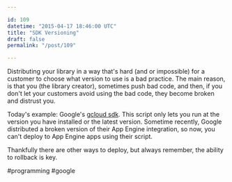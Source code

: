```yaml
---

id: 109
datetime: "2015-04-17 18:46:00 UTC"
title: "SDK Versioning"
draft: false
permalink: "/post/109"

---
```


Distributing your library in a way that's hard (and or impossible) for a customer to choose what version to use is a bad practice. The main reason, is that you (the library creator), sometimes push bad code, and then, if you don't let your customers avoid using the bad code, they become broken and distrust you.

Today's example: Google's [gcloud sdk](https://cloud.google.com/sdk/). This script only lets you run at the version you have installed or the latest version. Sometime recently, Google distributed a broken version of their App Engine integration, so now, you can't deploy to App Engine apps using their script.

Thankfully there are other ways to deploy, but always remember, the ability to rollback is key.

#programming #google

